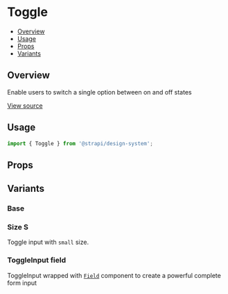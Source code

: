 

<Meta of={ToggleStories} />

# Toggle

- [Overview](#overview)
- [Usage](#usage)
- [Props](#props)
- [Variants](#variants)

## Overview

Enable users to switch a single option between on and off states

[View source](https://github.com/strapi/design-system/tree/main/packages/strapi-design-system/src/ToggleInput)

## Usage

```js
import { Toggle } from '@strapi/design-system';
```

<Canvas of={ToggleStories.Base} />

## Props

<ArgsTable of={Toggle} />

## Variants

### Base

<Canvas of={ToggleStories.Base} />

### Size S

Toggle input with `small` size.

<Canvas of={ToggleStories.SizeS} />

### ToggleInput field

ToggleInput wrapped with [`Field`](https://github.com/strapi/design-system/tree/main/packages/strapi-design-system/src/Field) component to create a powerful complete form input

<Canvas of={ToggleStories.WithField} />
